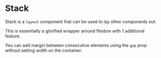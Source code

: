 
# Stack

Stack is a `layout` component that can be used to lay other components out.

<Preview>
  <Story id="stack--simple" />
</Preview>

This is essentially a glorified wrapper around flexbox with 1 additional feature.

<Props of={Stack} />

<Preview withSource="open">
  <Story id="stack--flex" />
</Preview>

You can add margin between consecutive elements using the `gap` prop without setting width on the container.

<Preview withSource="open">
  <Story id="stack--gap" />
</Preview>
